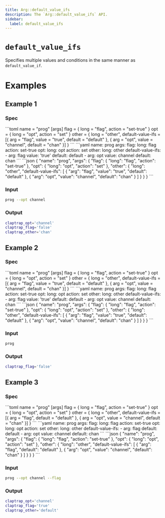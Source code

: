 ```yaml
---
title: Arg::default_value_ifs
description: The `Arg::default_value_ifs` API.
sidebar:
  label: default_value_ifs
---
```



# `default_value_ifs` <LinkButton href="https://docs.rs/clap/latest/clap/struct.Arg.html#method.default_value_ifs" icon="open-book" variant="minimal"></LinkButton>

<Badge text="since 0.1.0" size="small" />

Specifies multiple values and conditions in the same manner as `default_value_if`.

# Examples
## Example 1

### Spec

<Tabs syncKey="format">
  <TabItem label="TOML">
```toml
name = "prog"
[args]
flag = { long = "flag", action = "set-true" }
opt = { long = "opt", action = "set" }
other = { long = "other", default-value-ifs = [{ arg = "flag", value = "true", default = "default" }, { arg = "opt", value = "channel", default = "chan" }] }
```
  </TabItem>
  <TabItem label="YAML">
```yaml
name: prog
args:
  flag:
    long: flag
    action: set-true
  opt:
    long: opt
    action: set
  other:
    long: other
    default-value-ifs:
    - arg: flag
      value: 'true'
      default: default
    - arg: opt
      value: channel
      default: chan
```
  </TabItem>
  <TabItem label="JSON">
```json
{
  "name": "prog",
  "args": {
    "flag": {
      "long": "flag",
      "action": "set-true"
    },
    "opt": {
      "long": "opt",
      "action": "set"
    },
    "other": {
      "long": "other",
      "default-value-ifs": [
        {
          "arg": "flag",
          "value": "true",
          "default": "default"
        },
        {
          "arg": "opt",
          "value": "channel",
          "default": "chan"
        }
      ]
    }
  }
}
```
  </TabItem>
</Tabs>

### Input

```bash
prog --opt channel
```

### Output

```bash
claptrap_opt='channel'
claptrap_flag='false'
claptrap_other='chan'
```
## Example 2

### Spec

<Tabs syncKey="format">
  <TabItem label="TOML">
```toml
name = "prog"
[args]
flag = { long = "flag", action = "set-true" }
opt = { long = "opt", action = "set" }
other = { long = "other", default-value-ifs = [{ arg = "flag", value = "true", default = "default" }, { arg = "opt", value = "channel", default = "chan" }] }
```
  </TabItem>
  <TabItem label="YAML">
```yaml
name: prog
args:
  flag:
    long: flag
    action: set-true
  opt:
    long: opt
    action: set
  other:
    long: other
    default-value-ifs:
    - arg: flag
      value: 'true'
      default: default
    - arg: opt
      value: channel
      default: chan
```
  </TabItem>
  <TabItem label="JSON">
```json
{
  "name": "prog",
  "args": {
    "flag": {
      "long": "flag",
      "action": "set-true"
    },
    "opt": {
      "long": "opt",
      "action": "set"
    },
    "other": {
      "long": "other",
      "default-value-ifs": [
        {
          "arg": "flag",
          "value": "true",
          "default": "default"
        },
        {
          "arg": "opt",
          "value": "channel",
          "default": "chan"
        }
      ]
    }
  }
}
```
  </TabItem>
</Tabs>

### Input

```bash
prog
```

### Output

```bash
claptrap_flag='false'
```
## Example 3

### Spec

<Tabs syncKey="format">
  <TabItem label="TOML">
```toml
name = "prog"
[args]
flag = { long = "flag", action = "set-true" }
opt = { long = "opt", action = "set" }
other = { long = "other", default-value-ifs = [{ arg = "flag", default = "default" }, { arg = "opt", value = "channel", default = "chan" }] }
```
  </TabItem>
  <TabItem label="YAML">
```yaml
name: prog
args:
  flag:
    long: flag
    action: set-true
  opt:
    long: opt
    action: set
  other:
    long: other
    default-value-ifs:
    - arg: flag
      default: default
    - arg: opt
      value: channel
      default: chan
```
  </TabItem>
  <TabItem label="JSON">
```json
{
  "name": "prog",
  "args": {
    "flag": {
      "long": "flag",
      "action": "set-true"
    },
    "opt": {
      "long": "opt",
      "action": "set"
    },
    "other": {
      "long": "other",
      "default-value-ifs": [
        {
          "arg": "flag",
          "default": "default"
        },
        {
          "arg": "opt",
          "value": "channel",
          "default": "chan"
        }
      ]
    }
  }
}
```
  </TabItem>
</Tabs>

### Input

```bash
prog --opt channel --flag
```

### Output

```bash
claptrap_opt='channel'
claptrap_flag='true'
claptrap_other='default'
```
